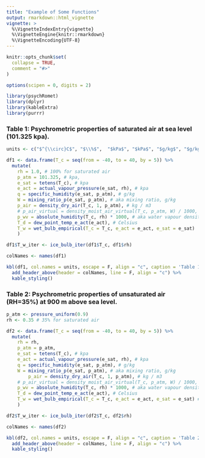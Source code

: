 ```yaml
---
title: "Example of Some Functions"
output: rmarkdown::html_vignette
vignette: >
  %\VignetteIndexEntry{vignette}
  %\VignetteEngine{knitr::rmarkdown}
  %\VignetteEncoding{UTF-8}
---
```


```r
knitr::opts_chunk$set(
  collapse = TRUE,
  comment = "#>"
)

options(scipen = 0, digits = 2)

```

```r
library(psychRomet)
library(dplyr)
library(kableExtra)
library(purrr)
```

### Table 1: Psychrometric properties of saturated air at sea level (101.325 kpa).

```r

units <- c("$^{\\circ}C$", "$\\%$",  "$kPa$", "$kPa$", "$g/kg$", "$g/kg$", "$kg/m^3$", "$g/m^3$", "$g/m^3$", "$^{\\circ}C$", "$^{\\circ}C$", "$^{\\circ}C$")

df1 <- data.frame(T_c = seq(from = -40, to = 40, by = 5)) %>%
  mutate(
    rh = 1.0, # 100% for saturated air
    p_atm = 101.325, # kpa,
    e_sat = tetens(T_c), # kpa
    e_act = actual_vapour_pressure(e_sat, rh), # kpa
    q = specific_humidity(e_sat, p_atm), # g/kg
    W = mixing_ratio_p(e_sat, p_atm), # aka mixing ratio, g/kg
    p_air = density_dry_air(T_c, 1, p_atm), # kg / m3
    # p_air_virtual = density_moist_air_virtual(T_c, p_atm, W) / 1000, # kg / m3 using virtual temperature
    p_wv = absolute_humidity(T_c, rh) * 1000, # aka water vapour density # g / m3
    T_d = dew_point_temp_e_act(e_act), # Celsius
    T_w = wet_bulb_empirical(T_c = T_c, e_act = e_act, e_sat = e_sat)
    )

df1$T_w_iter <- ice_bulb_iter(df1$T_c, df1$rh)

colNames <- names(df1)

kbl(df1, col.names = units, escape = F, align = "c", caption = 'Table 1: Output') %>% 
  add_header_above(header = colNames, line = F, align = "c") %>% 
  kable_styling()
```

### Table 2: Psychrometric properties of unsaturated air (RH=35%) at 900 m above sea level.

```r
p_atm <- pressure_uniform(0.9)
rh <- 0.35 # 35% for saturated air

df2 <- data.frame(T_c = seq(from = -40, to = 40, by = 5)) %>%
  mutate(
    rh = rh,
    p_atm = p_atm,
    e_sat = tetens(T_c), # kpa
    e_act = actual_vapour_pressure(e_sat, rh), # kpa
    q = specific_humidity(e_sat, p_atm), # g/kg
    W = mixing_ratio_p(e_sat, p_atm), # aka mixing ratio, g/kg
        p_air = density_dry_air(T_c, 1, p_atm), # kg / m3
    # p_air_virtual = density_moist_air_virtual(T_c, p_atm, W) / 1000, # kg / m3 using virtual temperature
    p_wv = absolute_humidity(T_c, rh) * 1000, # aka water vapour density # g / m3
    T_d = dew_point_temp_e_act(e_act), # Celsius
    T_w = wet_bulb_empirical(T_c = T_c, e_act = e_act, e_sat = e_sat) # Celsius
    )

df2$T_w_iter <- ice_bulb_iter(df2$T_c, df2$rh)

colNames <- names(df2)

kbl(df2, col.names = units, escape = F, align = "c", caption = 'Table 2: Output') %>% 
  add_header_above(header = colNames, line = F, align = "c") %>% 
  kable_styling()
```
